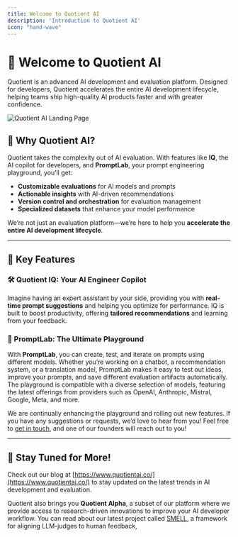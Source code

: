 ```yaml
---
title: Welcome to Quotient AI
description: 'Introduction to Quotient AI'
icon: "hand-wave"
---
```


# 👋 Welcome to Quotient AI

Quotient is an advanced AI development and evaluation platform. Designed for developers, Quotient accelerates the entire AI development lifecycle, helping teams ship high-quality AI products faster and with greater confidence.

<Image src="../assets/general/quotient-app-landing-page.png" alt="Quotient AI Landing Page" />

## 🚀 Why Quotient AI?

Quotient takes the complexity out of AI evaluation. With features like **IQ**, the AI copilot for developers, and **PromptLab**, your prompt engineering playground, you’ll get:

- **Customizable evaluations** for AI models and prompts
- **Actionable insights** with AI-driven recommendations
- **Version control and orchestration** for evaluation management
- **Specialized datasets** that enhance your model performance

We’re not just an evaluation platform—we’re here to help you **accelerate the entire AI development lifecycle**. 

---

## 🧠 Key Features

### 🛠️ Quotient IQ: Your AI Engineer Copilot

Imagine having an expert assistant by your side, providing you with **real-time prompt suggestions** and helping you optimize for performance. IQ is built to boost productivity, offering **tailored recommendations** and learning from your feedback.

### 🧪 PromptLab: The Ultimate Playground

With **PromptLab**, you can create, test, and iterate on prompts using different models. Whether you’re working on a chatbot, a recommendation system, or a translation model, PromptLab makes it easy to test out ideas, improve your prompts, and save different evaluation artifacts automatically. The playground is compatible with a diverse selection of models, featuring the latest offerings from providers such as OpenAI, Anthropic, Mistral, Google, Meta, and more.

We are continually enhancing the playground and rolling out new features. If you have any suggestions or requests, we’d love to hear from you! Feel free to [get in touch](mailto:contact@quotientai.co), and one of our founders will reach out to you!

---

## 📰 Stay Tuned for More!

Check out our blog at [https://www.quotientai.co/](https://www.quotientai.co/) to stay updated on the latest trends in AI development and evaluation.

Quotient also brings you **Quotient Alpha**, a subset of our platform where we provide access to research-driven innovations to improve your AI developer workflow. You can read about our latest project called [SMELL](https://www.quotientai.co/post/subject-matter-expert-language-liaison-smell-a-framework-for-aligning-llm-evaluators-to-human-feedback), a framework for aligning LLM-judges to human feedback, 

